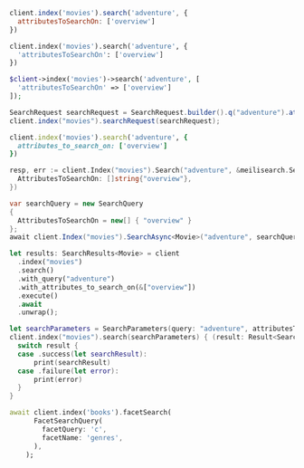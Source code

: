 <CodeGroup>

```javascript JS
client.index('movies').search('adventure', {
  attributesToSearchOn: ['overview']
})
```

```python Python
client.index('movies').search('adventure', {
  'attributesToSearchOn': ['overview']
})
```

```php PHP
$client->index('movies')->search('adventure', [
  'attributesToSearchOn' => ['overview']
]);
```

```java Java
SearchRequest searchRequest = SearchRequest.builder().q("adventure").attributesToSearchOn(new String[] {"overview"});
client.index("movies").searchRequest(searchRequest);
```

```ruby Ruby
client.index('movies').search('adventure', {
  attributes_to_search_on: ['overview']
})
```

```go Go
resp, err := client.Index("movies").Search("adventure", &meilisearch.SearchRequest{
  AttributesToSearchOn: []string{"overview"},
})
```

```csharp C#
var searchQuery = new SearchQuery
{
  AttributesToSearchOn = new[] { "overview" }
};
await client.Index("movies").SearchAsync<Movie>("adventure", searchQuery);
```

```rust Rust
let results: SearchResults<Movie> = client
  .index("movies")
  .search()
  .with_query("adventure")
  .with_attributes_to_search_on(&["overview"])
  .execute()
  .await
  .unwrap();
```

```swift Swift
let searchParameters = SearchParameters(query: "adventure", attributesToSearchOn: ["overview"])
client.index("movies").search(searchParameters) { (result: Result<Searchable<Movie>, Swift.Error>) in
  switch result {
  case .success(let searchResult):
      print(searchResult)
  case .failure(let error):
      print(error)
  }
}
```

```dart Dart
await client.index('books').facetSearch(
      FacetSearchQuery(
        facetQuery: 'c',
        facetName: 'genres',
      ),
    );
```
</CodeGroup>